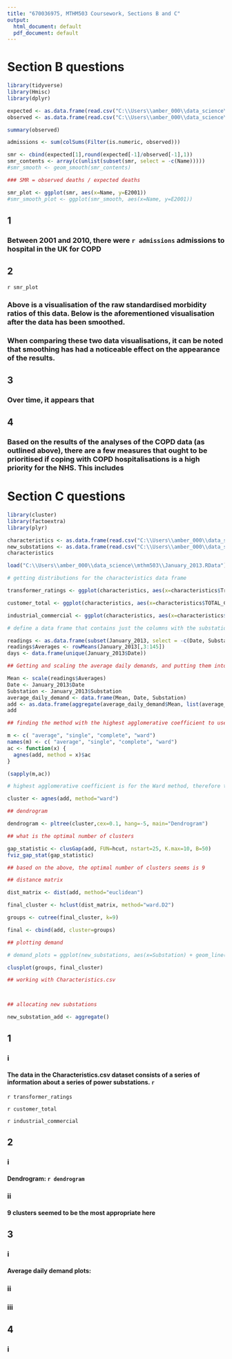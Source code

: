 ---
title: "670036975, MTHM503 Coursework, Sections B and C"
output:
  html_document: default
  pdf_document: default
---

# Section B questions

```{r echo=FALSE, message=FALSE, warning=FALSE}

library(tidyverse)
library(Hmisc)
library(dplyr)

expected <- as.data.frame(read.csv("C:\\Users\\amber_000\\data_science\\mthm503\\copdexpected.csv"))
observed <- as.data.frame(read.csv("C:\\Users\\amber_000\\data_science\\mthm503\\copdobserved.csv"))

summary(observed)

admissions <- sum(colSums(Filter(is.numeric, observed)))

smr <- cbind(expected[1],round(expected[-1]/observed[-1],1))
smr_contents <- array(c(unlist(subset(smr, select = -c(Name)))))
#smr_smooth <- geom_smooth(smr_contents)

### SMR = observed deaths / expected deaths

smr_plot <- ggplot(smr, aes(x=Name, y=E2001))
#smr_smooth_plot <- ggplot(smr_smooth, aes(x=Name, y=E2001))

```
## 1

### Between 2001 and 2010, there were `r admissions` admissions to hospital in the UK for COPD

### 

## 2

`r smr_plot`

### Above is a visualisation of the raw standardised morbidity ratios of this data. Below is the aforementioned visualisation after the data has been smoothed.



### When comparing these two data visualisations, it can be noted that smoothing has had a noticeable effect on the appearance of the results.

## 3

### Over time, it appears that 

## 4

### Based on the results of the analyses of the COPD data (as outlined above), there are a few measures that ought to be prioritised if coping with COPD hospitalisations is a high priority for the NHS. This includes


# Section C questions

```{r echo=FALSE, message=FALSE, warning=FALSE}

library(cluster)
library(factoextra)
library(plyr)

characteristics <- as.data.frame(read.csv("C:\\Users\\amber_000\\data_science\\mthm503\\Characteristics.csv"))
new_substations <- as.data.frame(read.csv("C:\\Users\\amber_000\\data_science\\mthm503\\NewSubstations.csv"))
characteristics

load("C:\\Users\\amber_000\\data_science\\mthm503\\January_2013.RData")

# getting distributions for the characteristics data frame

transformer_ratings <- ggplot(characteristics, aes(x=characteristics$Transformer_RATING)) + geom_histogram(binwidth=50,alpha=.5,position="dodge",colour="red")

customer_total <- ggplot(characteristics, aes(x=characteristics$TOTAL_CUSTOMERS)) + geom_histogram(binwidth=1,alpha=.5,position="dodge",colour="red")

industrial_commercial <- ggplot(characteristics, aes(x=characteristics$Percentage_IC)) + geom_histogram(binwidth=.05,alpha=.5,position="dodge",colour="red")

# define a data frame that contains just the columns with the substation readings

readings <- as.data.frame(subset(January_2013, select = -c(Date, Substation)))
readings$Averages <- rowMeans(January_2013[,3:145])
days <- data.frame(unique(January_2013$Date))

## Getting and scaling the average daily demands, and putting them into a single dataframe

Mean <- scale(readings$Averages)
Date <- January_2013$Date
Substation <- January_2013$Substation
average_daily_demand <- data.frame(Mean, Date, Substation)
add <- as.data.frame(aggregate(average_daily_demand$Mean, list(average_daily_demand$Substation), FUN=mean))
add

## finding the method with the highest agglomerative coefficient to use for the hierarchical cluster

m <- c( "average", "single", "complete", "ward")
names(m) <- c( "average", "single", "complete", "ward")
ac <- function(x) {
  agnes(add, method = x)$ac
}

(sapply(m,ac))

# highest agglomerative coefficient is for the Ward method, therefore that is the one that will be used

cluster <- agnes(add, method="ward")

## dendrogram

dendrogram <- pltree(cluster,cex=0.1, hang=-5, main="Dendrogram")

## what is the optimal number of clusters

gap_statistic <- clusGap(add, FUN=hcut, nstart=25, K.max=10, B=50)
fviz_gap_stat(gap_statistic)

## based on the above, the optimal number of clusters seems is 9

## distance matrix

dist_matrix <- dist(add, method="euclidean")

final_cluster <- hclust(dist_matrix, method="ward.D2")

groups <- cutree(final_cluster, k=9)

final <- cbind(add, cluster=groups)

## plotting demand

# demand_plots = ggplot(new_substations, aes(x=Substation) + geom_line(aes(y=characteristics$TRANSFORMER_TYPE)) + geom_line(aes(y=characteristics$TOTAL_CUSTOMERS)) + geom_line(aes(y=characteristics$Transformer_RATING)) + geom_line(aes(y=characteristics$Percentage_IC)) + geom_line(aes(y=characteristics$LV_FEEDER_COUNT)) + geom_line(aes(y=characteristics$GRID_REFERENCE)))

clusplot(groups, final_cluster)

## working with Characteristics.csv



## allocating new substations

new_substation_add <- aggregate() 


```

## 1

### i

#### The data in the Characteristics.csv dataset consists of a series of information about a series of power substations.   `r `
`r transformer_ratings`

`r customer_total`

`r industrial_commercial`

## 2

### i

#### Dendrogram: `r dendrogram`

### ii

#### 9 clusters seemed to be the most appropriate here 

## 3 

### i

#### Average daily demand plots:

### ii

### iii

## 4

### i 